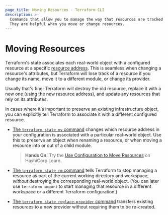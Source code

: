 ```yaml
---
page_title: Moving Resources - Terraform CLI
description: >-
  Commands that allow you to manage the way that resources are tracked in state.
  They are helpful when you move or change resources.
---
```


# Moving Resources

Terraform's state associates each real-world object with a configured resource
at a specific [resource address](/cli/state/resource-addressing). This
is seamless when changing a resource's attributes, but Terraform will lose track
of a resource if you change its name, move it to a different module, or change
its provider.

Usually that's fine: Terraform will destroy the old resource, replace it with a
new one (using the new resource address), and update any resources that rely on
its attributes.

In cases where it's important to preserve an existing infrastructure object, you
can explicitly tell Terraform to associate it with a different configured
resource.

- [The `terraform state mv` command](/cli/commands/state/mv) changes
  which resource address in your configuration is associated with a particular
  real-world object. Use this to preserve an object when renaming a resource, or
  when moving a resource into or out of a child module.

  > **Hands On:** Try the [Use Configuration to Move Resources](https://learn.hashicorp.com/tutorials/terraform/move-config) on HashiCorp Learn.

- [The `terraform state rm` command](/cli/commands/state/rm) tells
  Terraform to stop managing a resource as part of the current working directory
  and workspace, _without_ destroying the corresponding real-world object. (You
  can later use `terraform import` to start managing that resource in a
  different workspace or a different Terraform configuration.)

- [The `terraform state replace-provider` command](/cli/commands/state/replace-provider)
  transfers existing resources to a new provider without requiring them to be
  re-created.
